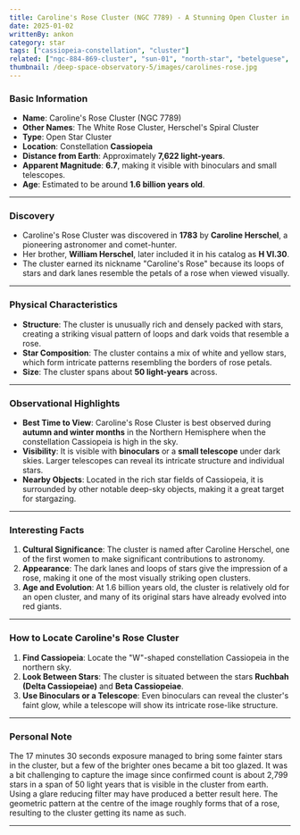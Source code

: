 ```yaml
---
title: Caroline's Rose Cluster (NGC 7789) - A Stunning Open Cluster in Cassiopeia
date: 2025-01-02
writtenBy: ankon
category: star
tags: ["cassiopeia-constellation", "cluster"]
related: ["ngc-884-869-cluster", "sun-01", "north-star", "betelguese", "owl-cluster"]
thumbnail: /deep-space-observatory-5/images/carolines-rose.jpg
---
```


<Highlight title="Caroline's Rose Cluster (NGC 7789)" subtitle="A Stunning Open Cluster in Cassiopeia" />

### **Basic Information**
- **Name**: Caroline's Rose Cluster (NGC 7789)
- **Other Names**: The White Rose Cluster, Herschel's Spiral Cluster
- **Type**: Open Star Cluster
- **Location**: Constellation **Cassiopeia**
- **Distance from Earth**: Approximately **7,622 light-years**.
- **Apparent Magnitude**: **6.7**, making it visible with binoculars and small telescopes.
- **Age**: Estimated to be around **1.6 billion years old**.

---

### **Discovery**
- Caroline's Rose Cluster was discovered in **1783** by **Caroline Herschel**, a pioneering astronomer and comet-hunter.
- Her brother, **William Herschel**, later included it in his catalog as **H VI.30**.
- The cluster earned its nickname "Caroline's Rose" because its loops of stars and dark lanes resemble the petals of a rose when viewed visually.

---

### **Physical Characteristics**
- **Structure**: The cluster is unusually rich and densely packed with stars, creating a striking visual pattern of loops and dark voids that resemble a rose.
- **Star Composition**: The cluster contains a mix of white and yellow stars, which form intricate patterns resembling the borders of rose petals.
- **Size**: The cluster spans about **50 light-years** across.

---

### **Observational Highlights**
- **Best Time to View**: Caroline's Rose Cluster is best observed during **autumn and winter months** in the Northern Hemisphere when the constellation Cassiopeia is high in the sky.
- **Visibility**: It is visible with **binoculars** or a **small telescope** under dark skies. Larger telescopes can reveal its intricate structure and individual stars.
- **Nearby Objects**: Located in the rich star fields of Cassiopeia, it is surrounded by other notable deep-sky objects, making it a great target for stargazing.

---

### **Interesting Facts**
1. **Cultural Significance**: The cluster is named after Caroline Herschel, one of the first women to make significant contributions to astronomy.
2. **Appearance**: The dark lanes and loops of stars give the impression of a rose, making it one of the most visually striking open clusters.
3. **Age and Evolution**: At 1.6 billion years old, the cluster is relatively old for an open cluster, and many of its original stars have already evolved into red giants.

---

### **How to Locate Caroline's Rose Cluster**
1. **Find Cassiopeia**: Locate the "W"-shaped constellation Cassiopeia in the northern sky.
2. **Look Between Stars**: The cluster is situated between the stars **Ruchbah (Delta Cassiopeiae)** and **Beta Cassiopeiae**.
3. **Use Binoculars or a Telescope**: Even binoculars can reveal the cluster's faint glow, while a telescope will show its intricate rose-like structure.

---

### **Personal Note**
The 17 minutes 30 seconds exposure managed to bring some fainter stars in the cluster, but
a few of the brighter ones became a bit too glazed. It was a bit challenging to capture the image
since confirmed count is about 2,799 stars in a span of 50 light years that is visible in the cluster
from earth. Using a glare reducing filter may have produced a better result here. The geometric
pattern at the centre of the image roughly forms that of a rose, resulting to the cluster
getting its name as such.

---
